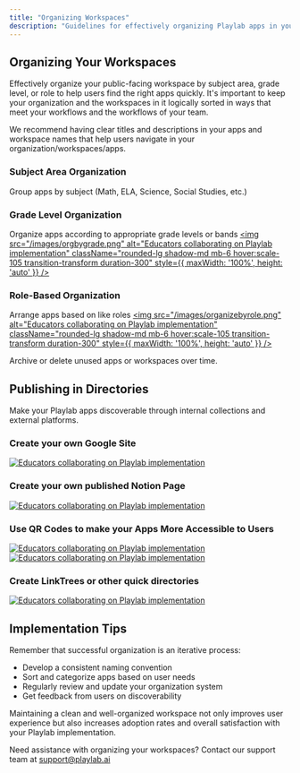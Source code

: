 ```yaml
---
title: "Organizing Workspaces"
description: "Guidelines for effectively organizing Playlab apps in your educational environment"
---
```


## <Icon icon="folders" size="24" className="inline-block align-text-bottom" /> Organizing Your Workspaces

Effectively organize your public-facing workspace by subject area, grade level, or role to help users find the right apps quickly. It's important to keep your organization and the workspaces in it logically sorted in ways that meet your workflows and the workflows of your team.

<Tip>
We recommend having clear titles and descriptions in your apps and workspace names that help users navigate in your organization/workspaces/apps.
</Tip>

### Subject Area Organization

Group apps by subject (Math, ELA, Science, Social Studies, etc.)
<a href="https://docs.playlab.ai/organization-setup" target="_blank">
</a>

### Grade Level Organization

Organize apps according to appropriate grade levels or bands
<a href="https://docs.playlab.ai/org-by-grade" target="_blank">
  <img 
    src="/images/orgbygrade.png" 
    alt="Educators collaborating on Playlab implementation" 
    className="rounded-lg shadow-md mb-6 hover:scale-105 transition-transform duration-300" 
    style={{ maxWidth: '100%', height: 'auto' }}
  />
</a>

### Role-Based Organization

Arrange apps based on like roles
<a href="https://docs.playlab.ai/organize-by-role" target="_blank">
  <img 
    src="/images/organizebyrole.png" 
    alt="Educators collaborating on Playlab implementation" 
    className="rounded-lg shadow-md mb-6 hover:scale-105 transition-transform duration-300" 
    style={{ maxWidth: '100%', height: 'auto' }}
  />
</a>

<Warning>
Archive or delete unused apps or workspaces over time.
</Warning>

## <Icon icon="share-nodes" size="20" className="inline-block align-text-bottom mr-2" /> Publishing in Directories

Make your Playlab apps discoverable through internal collections and external platforms.

### Create your own Google Site

<a href="https://www.districtkit.ai/" target="_blank">
  <img 
    src="/images/Districtkit.png" 
    alt="Educators collaborating on Playlab implementation" 
    className="rounded-lg shadow-md mb-6 hover:scale-105 transition-transform duration-300" 
    style={{ maxWidth: '80%', height: 'auto' }}
  />
</a>

### Create your own published Notion Page

<a href="https://playlabai.notion.site/School-Without-Walls-Passion-Project-Playlab-Suite-15fa9d3778c580458352dbb1bd0f4329?pvs=4" target="_blank">
  <img 
    src="/images/SWOWnotion.png" 
    alt="Educators collaborating on Playlab implementation" 
    className="rounded-lg shadow-md mb-6 hover:scale-105 transition-transform duration-300" 
    style={{ maxWidth: '70%', height: 'auto' }}
  />
</a>

### Use QR Codes to make your Apps More Accessible to Users

<a href="URL-LINK-HERE" target="_blank">
  <img 
    src="/images/MtSacQR.png" 
    alt="Educators collaborating on Playlab implementation" 
    className="rounded-lg shadow-md mb-6 hover:scale-105 transition-transform duration-300" 
    style={{ maxWidth: '70%', height: 'auto' }}
  />
</a>
<a href="URL-LINK-HERE" target="_blank">
  <img 
    src="/images/MtSacQR2.png" 
    alt="Educators collaborating on Playlab implementation" 
    className="rounded-lg shadow-md mb-6 hover:scale-105 transition-transform duration-300" 
    style={{ maxWidth: '70%', height: 'auto' }}
  />
</a>

### Create LinkTrees or other quick directories

<a href="https://linktr.ee/wymankhuu" target="_blank">
  <img 
    src="/images/LinktreeIE.png" 
    alt="Educators collaborating on Playlab implementation" 
    className="rounded-lg shadow-md mb-6 hover:scale-105 transition-transform duration-300" 
    style={{ maxWidth: '70%', height: 'auto' }}
  />
</a>

## <Icon icon="circle-info" size="24" className="inline-block align-text-bottom" /> Implementation Tips

Remember that successful organization is an iterative process:
- Develop a consistent naming convention
- Sort and categorize apps based on user needs
- Regularly review and update your organization system
- Get feedback from users on discoverability

<Tip>
Maintaining a clean and well-organized workspace not only improves user experience but also increases adoption rates and overall satisfaction with your Playlab implementation.
</Tip>

Need assistance with organizing your workspaces? Contact our support team at <a href="mailto:support@playlab.ai">support@playlab.ai</a>